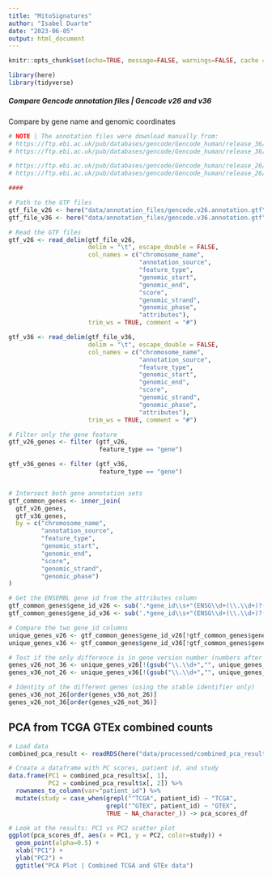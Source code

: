 ```yaml
---
title: "MitoSignatures"
author: "Isabel Duarte"
date: "2023-06-05"
output: html_document
---
```


```r
knitr::opts_chunk$set(echo=TRUE, message=FALSE, warnings=FALSE, cache = TRUE)

library(here)
library(tidyverse)

```


##### Compare Gencode annotation files | Gencode v26 and v36

Compare by gene name and genomic coordinates 


```r

# NOTE | The annotation files were download manually from:
# https://ftp.ebi.ac.uk/pub/databases/gencode/Gencode_human/release_36/gencode.v36.annotation.gtf.gz
# https://ftp.ebi.ac.uk/pub/databases/gencode/Gencode_human/release_36/gencode.v36.annotation.gff3.gz

# https://ftp.ebi.ac.uk/pub/databases/gencode/Gencode_human/release_26/gencode.v26.annotation.gtf.gz
# https://ftp.ebi.ac.uk/pub/databases/gencode/Gencode_human/release_26/gencode.v26.annotation.gff3.gz

####

# Path to the GTF files
gtf_file_v26 <- here("data/annotation_files/gencode.v26.annotation.gtf")
gtf_file_v36 <- here("data/annotation_files/gencode.v36.annotation.gtf")

# Read the GTF files
gtf_v26 <- read_delim(gtf_file_v26, 
                      delim = "\t", escape_double = FALSE, 
                      col_names = c("chromosome_name",
                                    "annotation_source",
                                    "feature_type",
                                    "genomic_start",
                                    "genomic_end",
                                    "score",
                                    "genomic_strand",
                                    "genomic_phase",
                                    "attributes"), 
                      trim_ws = TRUE, comment = "#")

gtf_v36 <- read_delim(gtf_file_v36, 
                      delim = "\t", escape_double = FALSE, 
                      col_names = c("chromosome_name",
                                    "annotation_source",
                                    "feature_type",
                                    "genomic_start",
                                    "genomic_end",
                                    "score",
                                    "genomic_strand",
                                    "genomic_phase",
                                    "attributes"), 
                      trim_ws = TRUE, comment = "#")

# Filter only the gene feature
gtf_v26_genes <- filter (gtf_v26,
                         feature_type == "gene") 

gtf_v36_genes <- filter (gtf_v36,
                         feature_type == "gene") 


# Intersect both gene annotation sets
gtf_common_genes <- inner_join(
  gtf_v26_genes,
  gtf_v36_genes,
  by = c("chromosome_name",
         "annotation_source",
         "feature_type",
         "genomic_start",
         "genomic_end",
         "score",
         "genomic_strand",
         "genomic_phase")
)

# Get the ENSEMBL gene id from the attributes column
gtf_common_genes$gene_id_v26 <- sub('.*gene_id\\s+"(ENSG\\d+(\\.\\d+)?(\\S+)?)".*', '\\1', gtf_common_genes$attributes.x)
gtf_common_genes$gene_id_v36 <- sub('.*gene_id\\s+"(ENSG\\d+(\\.\\d+)?(\\S+)?)".*', '\\1', gtf_common_genes$attributes.y)

# Compare the two gene_id columns
unique_genes_v26 <- gtf_common_genes$gene_id_v26[!gtf_common_genes$gene_id_v26 %in% gtf_common_genes$gene_id_v36]
unique_genes_v36 <- gtf_common_genes$gene_id_v36[!gtf_common_genes$gene_id_v36 %in% gtf_common_genes$gene_id_v26]

# Test if the only difference is in gene version number (numbers after the stable identifier and the .)
genes_v26_not_36 <- unique_genes_v26[!(gsub("\\.\\d+","", unique_genes_v26) %in% gsub("\\.\\d+","", unique_genes_v36))]
genes_v36_not_26 <- unique_genes_v36[!(gsub("\\.\\d+","", unique_genes_v36) %in% gsub("\\.\\d+","", unique_genes_v26))]

# Identity of the different genes (using the stable identifier only)
genes_v36_not_26[order(genes_v36_not_26)]
genes_v26_not_36[order(genes_v26_not_36)]

```

## PCA from TCGA GTEx combined counts

```r

# Load data
combined_pca_result <- readRDS(here("data/processed/combined_pca_result.RDS"))

# Create a dataframe with PC scores, patient id, and study
data.frame(PC1 = combined_pca_result$x[, 1],
           PC2 = combined_pca_result$x[, 2]) %>% 
  rownames_to_column(var="patient_id") %>%
  mutate(study = case_when(grepl("^TCGA", patient_id) ~ "TCGA",
                           grepl("^GTEX", patient_id) ~ "GTEX",
                           TRUE ~ NA_character_)) -> pca_scores_df

# Look at the results: PC1 vs PC2 scatter plot
ggplot(pca_scores_df, aes(x = PC1, y = PC2, color=study)) +
  geom_point(alpha=0.5) +
  xlab("PC1") +
  ylab("PC2") +
  ggtitle("PCA Plot | Combined TCGA and GTEx data")


```

